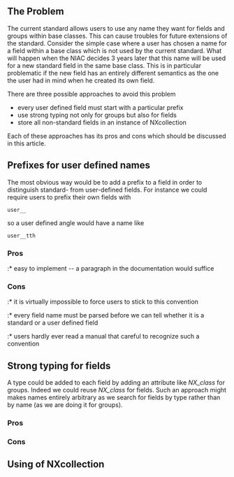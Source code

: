 == The Problem ==

The current standard allows users to use any name they want for fields and groups within base classes. 
This can cause troubles for future extensions of the standard.
Consider the simple case where a user has chosen a name for a field within a base class which is not used by the 
current standard. What will happen when the NIAC decides 3 years later that this name will be used for a new 
standard field in the same base class. This is in particular problematic if the new field has an entirely different 
semantics as the one the user had in mind when he created its own field.

There are three possible approaches to avoid this problem
* every user defined field must start with a particular prefix
* use strong typing not only for groups but also for fields
* store all non-standard fields in an instance of NXcollection

Each of these approaches has its pros and cons which should be discussed in this article.

== Prefixes for user defined names ==

The most obvious way would be to add a prefix to a field in order to distinguish 
standard- from user-defined fields. 
For instance we could require users to prefix their own fields with 
 user__
so a user defined angle would have a name like 
 user__tth

=== Pros ===
:* easy to implement -- a paragraph in the documentation would suffice

=== Cons ===
:* it is virtually impossible to force users to stick to this convention
:* every field name must be parsed before we can tell whether it is a standard or a user defined field
:* users hardly ever read a manual that careful to recognize such a convention

== Strong typing for fields ==

A type could be added to each field by adding an attribute like ''NX_class'' for groups. 
Indeed we could reuse ''NX_class'' for fields. 
Such an approach might makes names entirely arbitrary as we search for fields by type rather than by name (as we are doing
it for groups). 

=== Pros ===

=== Cons ===

== Using of NXcollection ==